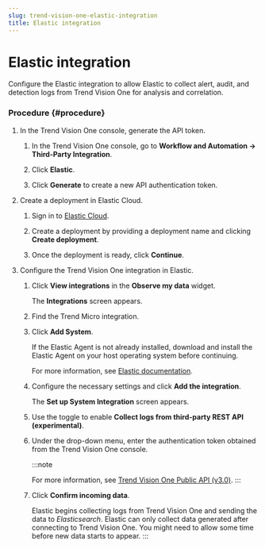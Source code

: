 ```yaml
---
slug: trend-vision-one-elastic-integration
title: Elastic integration
---
```

# Elastic integration

Configure the Elastic integration to allow Elastic to collect alert, audit, and detection logs from Trend Vision One for analysis and correlation.

### Procedure {#procedure}

1.  In the Trend Vision One console, generate the API token.

    1.  In the Trend Vision One console, go to **Workflow and Automation → Third-Party Integration**.

    2.  Click **Elastic**.

    3.  Click **Generate** to create a new API authentication token.

2.  Create a deployment in Elastic Cloud.

    1.  Sign in to [Elastic Cloud](https://cloud.elastic.co/login?elektra=guide-welcome-cta).

    2.  Create a deployment by providing a deployment name and clicking **Create deployment**.

    3.  Once the deployment is ready, click **Continue**.

3.  Configure the Trend Vision One integration in Elastic.

    1.  Click **View integrations** in the **Observe my data** widget.

        The **Integrations** screen appears.

    2.  Find the Trend Micro integration.

    3.  Click **Add System**.

        If the Elastic Agent is not already installed, download and install the Elastic Agent on your host operating system before continuing.

        For more information, see [Elastic documentation](https://www.elastic.co/guide/en/starting-with-the-elasticsearch-platform-and-its-solutions/8.12/getting-started-observability.mdx).

    4.  Configure the necessary settings and click **Add the integration**.

        The **Set up System Integration** screen appears.

    5.  Use the toggle to enable **Collect logs from third-party REST API (experimental)**.

    6.  Under the drop-down menu, enter the authentication token obtained from the Trend Vision One console.

        :::note

        For more information, see [Trend Vision One Public API (v3.0)](https://automation.trendmicro.com/xdr/api-v3).
        :::

    7.  Click **Confirm incoming data**.

        Elastic begins collecting logs from Trend Vision One and sending the data to *Elasticsearch*. Elastic can only collect data generated after connecting to Trend Vision One. You might need to allow some time before new data starts to appear.
:::
